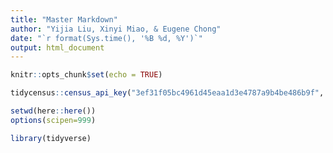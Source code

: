 ```yaml
---
title: "Master Markdown"
author: "Yijia Liu, Xinyi Miao, & Eugene Chong"
date: "`r format(Sys.time(), '%B %d, %Y')`"
output: html_document
---
```


```r
knitr::opts_chunk$set(echo = TRUE)

tidycensus::census_api_key("3ef31f05bc4961d45eaa1d3e4787a9b4be486b9f", install = TRUE, overwrite = TRUE)

setwd(here::here())
options(scipen=999)
```


```r
library(tidyverse)


```
